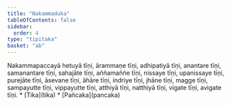 ```yaml
---
title: "Nakammaduka"
tableOfContents: false
sidebar:
  order: 4
type: "tipitaka"
basket: "ab"
---
```



<DynamicBreadcrumb />

<Division number="251">

<Paragraph number="802">
Nakammapaccayā hetuyā tīṇi, ārammaṇe tīṇi, adhipatiyā tīṇi, anantare tīṇi, samanantare tīṇi, sahajāte tīṇi, aññamaññe tīṇi, nissaye tīṇi, upanissaye tīṇi, purejāte tīṇi, āsevane tīṇi, āhāre tīṇi, indriye tīṇi, jhāne tīṇi, magge tīṇi, sampayutte tīṇi, vippayutte tīṇi, atthiyā tīṇi, natthiyā tīṇi, vigate tīṇi, avigate tīṇi.

</Paragraph>
</Division>

<TableOfContents>
* [Tika](tika)
* [Pañcaka](pancaka)
</TableOfContents>